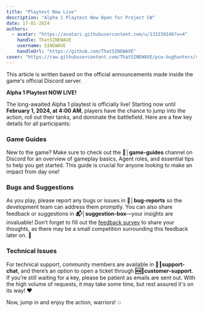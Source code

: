 ```yaml
---
title: "Playtest Now Live"
description: "Alpha 1 Playtest Now Open for Project CW"
date: 17-01-2024
authors:
  - avatar: "https://avatars.githubusercontent.com/u/133239148?v=4"
    handle: ThatSINEWAVE
    username: SINEWAVE
    handleUrl: "https://github.com/ThatSINEWAVE"
cover: "https://raw.githubusercontent.com/ThatSINEWAVE/pcw-bughunters/refs/heads/main/app/opengraph-image.jpg"
---
```


This article is written based on the official announcements made inside the game's official Discord server.

**Alpha 1 Playtest NOW LIVE!**

The long-awaited Alpha 1 playtest is officially live! Starting now until **February 1, 2024, at 4:00 AM**, players have the chance to jump into the action, roll out their tanks, and dominate the battlefield. Here are a few key details for all participants:

### Game Guides
New to the game? Make sure to check out the **📙│game-guides** channel on Discord for an overview of gameplay basics, Agent roles, and essential tips to help you get started. This guide is crucial for anyone looking to make an impact from day one!

### Bugs and Suggestions
As you play, please report any bugs or issues in **🐞│bug-reports** so the development team can address them promptly. You can also share feedback or suggestions in **📬│suggestion-box**—your insights are invaluable! Don’t forget to fill out the [feedback survey](https://survey.alchemer.eu/s3/90660678/c5c8ad11f5da) to share your thoughts, as there may be a small competition surrounding this feedback later on. 👀

### Technical Issues
For technical support, community members are available in **🧰┃support-chat**, and there’s an option to open a ticket through **🆘┃customer-support**. If you’re still waiting for a key, please be patient as emails are sent out. With the high volume of requests, it may take some time, but rest assured it's on its way! ❤️

Now, jump in and enjoy the action, warriors! 💥
